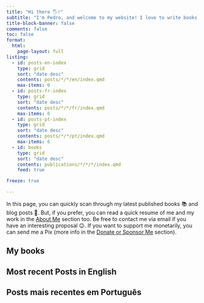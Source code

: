 ---
title: "Hi there 🖐️!"
subtitle: "I'm Pedro, and welcome to my website! I love to write books about programming, and to develop open-source software"
title-block-banner: false
comments: false 
toc: false
format:
  html:
    page-layout: full
listing:
  - id: posts-en-index
    type: grid
    sort: "date desc"
    contents: posts/*/*/en/index.qmd
    max-items: 6
  - id: posts-fr-index
    type: grid
    sort: "date desc"
    contents: posts/*/*/fr/index.qmd
    max-items: 6
  - id: posts-pt-index
    type: grid
    sort: "date desc"
    contents: posts/*/*/pt/index.qmd
    max-items: 6
  - id: books
    type: grid
    sort: "date desc"
    contents: publications/*/*/*/index.qmd
    feed: true

freeze: true

---

In this page, you can quickly scan through my latest published books 📚 and blog posts 📌. But, if you prefer, you can read a quick resume of me and my work in the [About Me](about.qmd) section too. Be free to contact me via email if you have an interesting proposal 😉. If you want to support me monetarily, you can send me a Pix (more info in the [Donate or Sponsor Me](donate.qmd) section).

## My books

::: {#books}
:::

## Most recent Posts in English

::: {#posts-en-index}
:::

## 

::: {#posts-fr-index}
:::

## Posts mais recentes em Português

::: {#posts-pt-index}
:::





